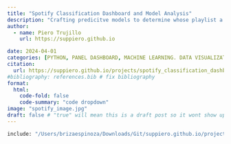 ```yaml
---
title: "Spotify Classification Dashboard and Model Analysis"
description: "Crafting predicitve models to determine whose playlist a song belongs to and summarizing results into an interactive dashboard."
author:
  - name: Piero Trujillo
    url: https://suppiero.github.io 

date: 2024-04-01
categories: [PYTHON, PANEL DASHBOARD, MACHINE LEARNING. DATA VISUALIZATION]
citation:
  url: https://suppiero.github.io/projects/spotify_classification_dashboard/
#bibliography: references.bib # fix bibliography
format:
  html:
    code-fold: false
    code-summary: "code dropdown"
image: "spotify_image.jpg"
draft: false # "true" will mean this is a draft post so it wont show up on my site
---
```


```python
include: "/Users/brizaespinoza/Downloads/Git/suppiero.github.io/projects/spotify_classification_dashboard/spotify_song_classification.ipynb"
```